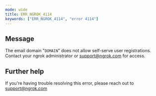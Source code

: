 ```yaml
---
mode: wide
title: ERR_NGROK_4114
keywords: ["ERR_NGROK_4114", "error 4114"]
---
```


## Message

The email domain "`DOMAIN`" does not allow self-serve user registrations. Contact your ngrok administrator or support@ngrok.com for access.

## Further help

If you're having trouble resolving this error, please reach out to [support@ngrok.com](mailto:support@ngrok.com?subject=Help%20with%20ERR_NGROK_4114)
